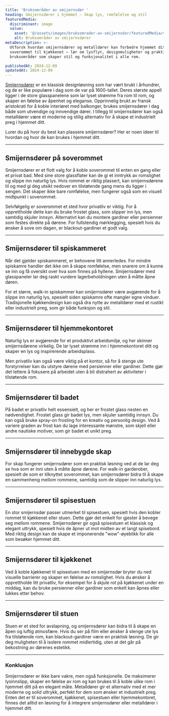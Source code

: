 ```yaml
---
title: 'Bruksområder av smijernsdør '
heading: Smijernsdører i hjemmet – Skap lys, romfølelse og stil
featuredMedia:
  discriminant: image
  value:
    asset: '@/assets/images/bruksomrader-av-smijernsdor/featuredMedia/value/asset.png'
    alt: Bruksområder av smijernsdører
metaDescription: >-
  Utforsk hvordan smijernsdører og metalldører kan forbedre hjemmet ditt! Fra
  soverommet til kjøkkenet – lær om lysflyt, designmuligheter og praktiske
  bruksområder som skaper stil og funksjonalitet i alle rom.

publishedAt: 2024-12-09
updatedAt: 2024-12-09
---
```


[Smijernsdører](https://www.glass.no/smijernsdor) er en klassisk designløsning som har vært brukt i århundrer, og de er like populære i dag som de var på 1600-tallet. Deres største appell ligger i de store glasspanelene som lar lyset strømme fra rom til rom, og skaper en følelse av åpenhet og eleganse. Opprinnelig brukt av fransk aristokrati for å koble interiøret med balkonger, brukes smijernsdører i dag både som utvendige og innvendige dører. I tillegg til smijernsdører kan også metalldører være et moderne og stilig alternativ for å skape et industrielt preg i hjemmet ditt.

Lurer du på hvor du best kan plassere smijernsdører? Her er noen ideer til hvordan og hvor de kan brukes i hjemmet ditt.

---

## Smijernsdører på soverommet

Smijernsdører er et flott valg for å koble soverommet til enten en gang eller et privat bad. Med sine store glassflater kan de gi et inntrykk av romslighet og slippe inn naturlig lys. Hvis rommet er riktig plassert, kan smijernsdørene til og med gi deg utsikt nedover en tilstøtende gang mens du ligger i sengen. Det skaper ikke bare romfølelse, men fungerer også som en visuell midtpunkt i soverommet.

Selvfølgelig er soverommet et sted hvor privatliv er viktig. For å opprettholde dette kan du bruke frostet glass, som slipper inn lys, men samtidig skjuler innsyn. Alternativt kan du montere gardiner eller persienner som festes direkte på dørene. For fullstendig mørklegging, spesielt hvis du ønsker å sove om dagen, er blackout-gardiner et godt valg.

---

## Smijernsdører til spiskammeret

Når det gjelder spiskammeret, er behovene litt annerledes. For mindre spiskamre handler det ikke om å skape romfølelse, men snarere om å kunne se inn og få oversikt over hva som finnes på hyllene. Smijernsdører med glasspaneler lar deg raskt vurdere lagerbeholdningen uten å måtte åpne døren.

For et større, walk-in spiskammer kan smijernsdører være avgjørende for å slippe inn naturlig lys, spesielt siden spiskamre ofte mangler egne vinduer. Tradisjonelle kjøkkendesign kan også dra nytte av metalldører med et rustikt eller industrielt preg, som gir både funksjon og stil.

---

## Smijernsdører til hjemmekontoret

Naturlig lys er avgjørende for et produktivt arbeidsmiljø, og her skinner smijernsdørene virkelig. De lar lyset strømme inn i hjemmekontoret ditt og skaper en lys og inspirerende arbeidsplass.

Men privatliv kan også være viktig på et kontor, så for å stenge ute forstyrrelser kan du utstyre dørene med persienner eller gardiner. Dette gjør det lettere å fokusere på arbeidet uten å bli distrahert av aktiviteter i tilstøtende rom.

---

## Smijernsdører til badet

På badet er privatliv helt essensielt, og her er frostet glass nesten en nødvendighet. Frostet glass gir badet lys, men skjuler samtidig innsyn. Du kan også bruke spray-on frosting for en kreativ og personlig design. Ved å variere graden av frost kan du lage interessante mønstre, som skjell eller andre nautiske motiver, som gir badet et unikt preg.

---

## Smijernsdører til innebygde skap

For skap fungerer smijernsdører som en praktisk løsning ved at de lar deg se hva som er inni uten å måtte åpne dørene. For walk-in garderober, spesielt de som er tilknyttet soverommet, kan smijernsdører bidra til å skape en sammenheng mellom rommene, samtidig som de slipper inn naturlig lys.

---

## Smijernsdører til spisestuen

En stor smijernsdør passer utmerket til spisestuen, spesielt hvis den kobler rommet til kjøkkenet eller stuen. Dette gjør det enkelt for gjester å bevege seg mellom rommene. Smijernsdører gir også spisestuen et klassisk og elegant uttrykk, spesielt hvis de åpner ut mot midten av et langt spisebord. Med riktig design kan de skape et imponerende "wow"-øyeblikk for alle som besøker hjemmet ditt.

---

## Smijernsdører til kjøkkenet

Ved å koble kjøkkenet til spisestuen med en smijernsdør bryter du ned visuelle barrierer og skaper en følelse av romslighet. Hvis du ønsker å opprettholde litt privatliv, for eksempel for å skjule rot på kjøkkenet under en middag, kan du bruke persienner eller gardiner som enkelt kan åpnes eller lukkes etter behov.

---

## Smijernsdører til stuen

Stuen er et sted for avslapning, og smijernsdører kan bidra til å skape en åpen og luftig atmosfære. Hvis du ser på film eller ønsker å stenge ute lys fra tilstøtende rom, kan blackout-gardiner være en praktisk løsning. De gir deg muligheten til å isolere rommet midlertidig, uten at det går på bekostning av dørenes estetikk.

---

### Konklusjon

Smijernsdører er ikke bare vakre, men også funksjonelle. De maksimerer lysinnslipp, skaper en følelse av rom og kan brukes til å koble ulike rom i hjemmet ditt på en elegant måte. Metalldører gir et alternativ med et mer moderne og solid uttrykk, perfekt for dem som ønsker et industrielt preg. Enten det er til soverommet, kjøkkenet, spisestuen eller hjemmekontoret, finnes det alltid en løsning for å integrere smijernsdører eller metalldører i hjemmet ditt.
